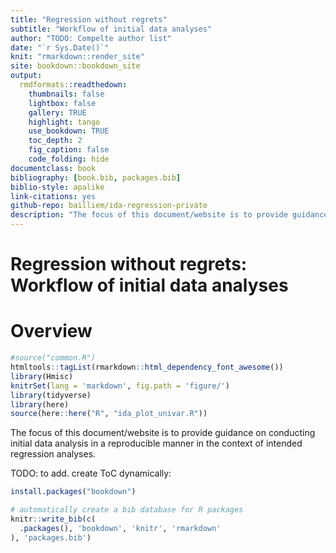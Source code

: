 ```yaml
--- 
title: "Regression without regrets"
subtitle: "Workflow of initial data analyses"
author: "TODO: Compelte author list"
date: "`r Sys.Date()`"
knit: "rmarkdown::render_site"
site: bookdown::bookdown_site
output:
  rmdformats::readthedown:
    thumbnails: false
    lightbox: false
    gallery: TRUE
    highlight: tango
    use_bookdown: TRUE
    toc_depth: 2
    fig_caption: false
    code_folding: hide
documentclass: book
bibliography: [book.bib, packages.bib]
biblio-style: apalike
link-citations: yes
github-repo: bailliem/ida-regression-private
description: "The focus of this document/website is to provide guidance on conducting initial data analysis in a reproducible manner in the context of intended regression analyses."
---
```



# Regression without regrets: Workflow of initial data analyses {-}

# Overview

```r
#source("common.R")
htmltools::tagList(rmarkdown::html_dependency_font_awesome())
library(Hmisc)
knitrSet(lang = 'markdown', fig.path = 'figure/')
library(tidyverse)
library(here)
source(here::here("R", "ida_plot_univar.R"))
```


The focus of this document/website is to provide guidance on conducting initial data analysis in a reproducible manner in the context of intended regression analyses.

TODO: to add. create ToC dynamically:



```r
install.packages("bookdown")
```


```r
# automatically create a bib database for R packages
knitr::write_bib(c(
  .packages(), 'bookdown', 'knitr', 'rmarkdown'
), 'packages.bib')
```
